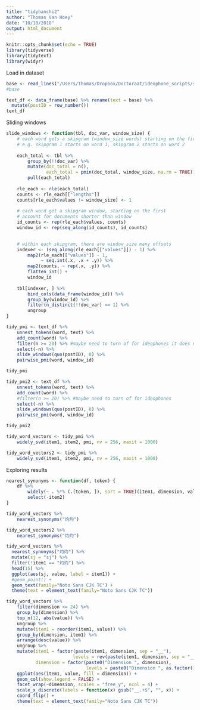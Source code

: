 ```yaml
---
title: "tidyhanchi2"
author: "Thomas Van Hoey"
date: "10/18/2018"
output: html_document
---
```


```r
knitr::opts_chunk$set(echo = TRUE)
library(tidyverse)
library(tidytext)
library(widyr)
```

Load in dataset

```r
base <- read_lines("/Users/Thomas/Dropbox/Doctoraat/ideophone_scripts/segmented/test.txt") 
#base

text_df <- data_frame(base) %>% rename(text = base) %>%
  mutate(postID = row_number())
text_df
```

Sliding windows
```r
slide_windows <- function(tbl, doc_var, window_size) {
    # each word gets a skipgram (window_size words) starting on the first
    # e.g. skipgram 1 starts on word 1, skipgram 2 starts on word 2
    
    each_total <- tbl %>% 
        group_by(!!doc_var) %>% 
        mutate(doc_total = n(),
               each_total = pmin(doc_total, window_size, na.rm = TRUE)) %>%
        pull(each_total)
    
    rle_each <- rle(each_total)
    counts <- rle_each[["lengths"]]
    counts[rle_each$values != window_size] <- 1
    
    # each word get a skipgram window, starting on the first
    # account for documents shorter than window
    id_counts <- rep(rle_each$values, counts)
    window_id <- rep(seq_along(id_counts), id_counts)

    
    # within each skipgram, there are window_size many offsets
    indexer <- (seq_along(rle_each[["values"]]) - 1) %>%
        map2(rle_each[["values"]] - 1,
             ~ seq.int(.x, .x + .y)) %>% 
        map2(counts, ~ rep(.x, .y)) %>%
        flatten_int() +
        window_id
    
    tbl[indexer, ] %>%
        bind_cols(data_frame(window_id)) %>%
        group_by(window_id) %>%
        filter(n_distinct(!!doc_var) == 1) %>%
        ungroup
}
```

```r
tidy_pmi <- text_df %>%
    unnest_tokens(word, text) %>%
    add_count(word) %>%
    filter(n >= 20) %>% #maybe need to turn of for ideophones it does not make a differece for 灼灼
    select(-n) %>%
    slide_windows(quo(postID), 8) %>%
    pairwise_pmi(word, window_id)

tidy_pmi
```


```r
tidy_pmi2 <- text_df %>%
    unnest_tokens(word, text) %>%
    add_count(word) %>%
    #filter(n >= 20) %>% #maybe need to turn of for ideophones
    select(-n) %>%
    slide_windows(quo(postID), 8) %>%
    pairwise_pmi(word, window_id)

tidy_pmi2
```


```r
tidy_word_vectors <- tidy_pmi %>%
    widely_svd(item1, item2, pmi, nv = 256, maxit = 1000)
```


```r
tidy_word_vectors2 <- tidy_pmi %>%
    widely_svd(item1, item2, pmi, nv = 256, maxit = 1000)
```

Exploring results

```r
nearest_synonyms <- function(df, token) {
    df %>%
        widely(~ . %*% (.[token, ]), sort = TRUE)(item1, dimension, value) %>%
        select(-item2)
}
```

```r
tidy_word_vectors %>%
    nearest_synonyms("灼灼")
```
 

```r
tidy_word_vectors2 %>%
    nearest_synonyms("灼灼")
```


```r
tidy_word_vectors %>%
  nearest_synonyms("灼灼") %>%
  mutate(sj = "sj") %>%
  filter(!item1 == "灼灼") %>%
  head(15) %>%
  ggplot(aes(sj, value, label = item1)) + 
  #geom_point() +
  geom_text(family="Noto Sans CJK TC") +
  theme(text = element_text(family="Noto Sans CJK TC")) 
```

```r
tidy_word_vectors %>%
    filter(dimension <= 24) %>%
    group_by(dimension) %>%
    top_n(12, abs(value)) %>%
    ungroup %>%
    mutate(item1 = reorder(item1, value)) %>%
    group_by(dimension, item1) %>%
    arrange(desc(value)) %>%
    ungroup %>%
    mutate(item1 = factor(paste(item1, dimension, sep = "__"), 
                         levels = rev(paste(item1, dimension, sep = "__"))),
           dimension = factor(paste0("Dimension ", dimension),
                              levels = paste0("Dimension ", as.factor(1:24)))) %>%
    ggplot(aes(item1, value, fill = dimension)) +
    geom_col(show.legend = FALSE) +
    facet_wrap(~dimension, scales = "free_y", ncol = 4) +
    scale_x_discrete(labels = function(x) gsub("__.+$", "", x)) +
    coord_flip() +
    theme(text = element_text(family="Noto Sans CJK TC")) 
  
```





